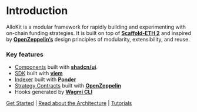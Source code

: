 
# Introduction

AlloKit is a modular framework for rapidly building and experimenting with on-chain funding strategies.
It is built on top of **[Scaffold-ETH 2](https://github.com/scaffold-eth/scaffold-eth-2)** and inspired by **[OpenZeppelin’s](https://docs.openzeppelin.com/contracts/5.x/)** design principles of modularity, extensibility, and reuse.

### Key features

- [Components](./allo-app/components) built with **[shadcn/ui](https://ui.shadcn.com)**.
- [SDK](./sdk) built with **[viem](https://viem.sh)**
- [Indexer](./indexer) built with **[Ponder](https://ponder.sh)**
- [Strategy Contracts](./contracts) built with **[OpenZeppelin](https://openzeppelin.com)**
- Hooks generated by **[Wagmi CLI](https://wagmi.sh/cli/getting-started)**

[Get Started](./get-started) | [Read about the Architecture](./contracts) | [Tutorials](./tutorials)
